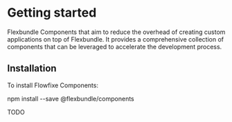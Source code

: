 

<Meta title="Getting started/Introduction" />

# Getting started

Flexbundle Components that aim to reduce the overhead of creating 
custom applications on top of Flexbundle. It provides a comprehensive collection of components that can be leveraged to accelerate the development process.


## Installation

To install Flowfixe Components:

npm install --save @flexbundle/components

TODO